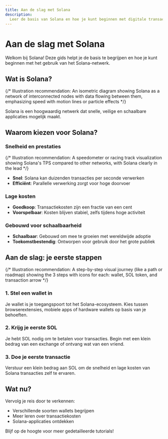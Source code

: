 ```yaml
---
title: Aan de slag met Solana
description:
  Leer de basis van Solana en hoe je kunt beginnen met digitale transacties
---
```


# Aan de slag met Solana

Welkom bij Solana! Deze gids helpt je de basis te begrijpen en hoe je kunt
beginnen met het gebruik van het Solana-netwerk.

## Wat is Solana?

{/* Illustration recommendation: An isometric diagram showing Solana as a network of interconnected nodes with data flowing between them, emphasizing speed with motion lines or particle effects */}

Solana is een hoogwaardig netwerk dat snelle, veilige en schaalbare applicaties
mogelijk maakt.

## Waarom kiezen voor Solana?

### Snelheid en prestaties

{/* Illustration recommendation: A speedometer or racing track visualization showing Solana's TPS compared to other networks, with Solana clearly in the lead */}

- **Snel**: Solana kan duizenden transacties per seconde verwerken
- **Efficiënt**: Parallelle verwerking zorgt voor hoge doorvoer

### Lage kosten

- **Goedkoop**: Transactiekosten zijn een fractie van een cent
- **Voorspelbaar**: Kosten blijven stabiel, zelfs tijdens hoge activiteit

### Gebouwd voor schaalbaarheid

- **Schaalbaar**: Gebouwd om mee te groeien met wereldwijde adoptie
- **Toekomstbestendig**: Ontworpen voor gebruik door het grote publiek

## Aan de slag: je eerste stappen

{/* Illustration recommendation: A step-by-step visual journey (like a path or roadmap) showing the 3 steps with icons for each: wallet, SOL token, and transaction arrow */}

### 1. Stel een wallet in

Je wallet is je toegangspoort tot het Solana-ecosysteem. Kies tussen
browserextensies, mobiele apps of hardware wallets op basis van je behoeften.

### 2. Krijg je eerste SOL

Je hebt SOL nodig om te betalen voor transacties. Begin met een klein bedrag van
een exchange of ontvang wat van een vriend.

### 3. Doe je eerste transactie

Verstuur een klein bedrag aan SOL om de snelheid en lage kosten van Solana
transacties zelf te ervaren.

## Wat nu?

Vervolg je reis door te verkennen:

- Verschillende soorten wallets begrijpen
- Meer leren over transactiekosten
- Solana-applicaties ontdekken

Blijf op de hoogte voor meer gedetailleerde tutorials!